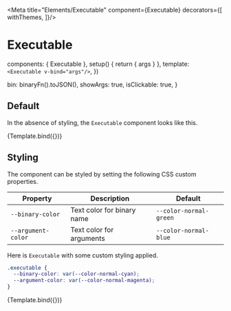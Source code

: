 


<Meta
  title="Elements/Executable"
  component={Executable}
  decorators={[
    withThemes,
  ]}/>

# Executable

<Description of={Executable}/>

<ArgsTable of={Executable}/>

  components: { Executable },
  setup() {
    return { args }
  },
  template: `
    <Executable v-bind="args"/>
  `,
})

  bin: binaryFn().toJSON(),
  showArgs: true,
  isClickable: true,
}

## Default

In the absence of styling, the `Executable` component looks like this.

<Canvas>
  <Story
    name="Default"
    args={defaultArgs}>
    {Template.bind({})}
  </Story>
</Canvas>

## Styling

The component can be styled by setting the following CSS custom properties.

| Property           | Description                | Default                |
|--------------------|----------------------------|------------------------|
| `--binary-color`   | Text color for binary name | `--color-normal-green` |
| `--argument-color` | Text color for arguments   | `--color-normal-blue`  |

Here is `Executable` with some custom styling applied.

```css
.executable {
  --binary-color: var(--color-normal-cyan);
  --argument-color: var(--color-normal-magenta);
}
```

<Canvas>
  <Story
    name="Styled"
    args={{
      ...defaultArgs,
      style: {
        '--binary-color': 'var(--color-normal-cyan)',
        '--argument-color': 'var(--color-normal-magenta)',
      },
    }}>
    {Template.bind({})}
  </Story>
</Canvas>
